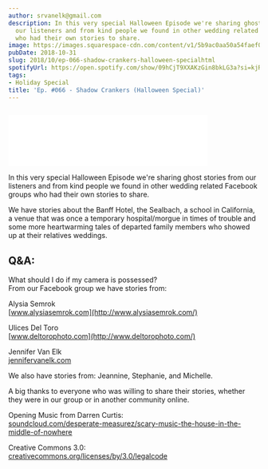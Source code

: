 ```yaml
---
author: srvanelk@gmail.com
description: In this very special Halloween Episode we're sharing ghost stories from
  our listeners and from kind people we found in other wedding related Facebook groups
  who had their own stories to share.
image: https://images.squarespace-cdn.com/content/v1/5b9ac0aa50a54faef024c950/1574376004056-4N0VXLY0WJMCEP6BVUJ5/DABBERINA.jpg?format=original
pubDate: 2018-10-31
slug: 2018/10/ep-066-shadow-crankers-halloween-specialhtml
spotifyUrl: https://open.spotify.com/show/09hCjT9XXAKzGin8bkLG3a?si=kjRZvQ1JTb6Ov3HVzSSlWA
tags:
- Holiday Special
title: 'Ep. #066 - Shadow Crankers (Halloween Special)'
---
```


<figure>
  <img src="https://images.squarespace-cdn.com/content/v1/5b9ac0aa50a54faef024c950/1574376004056-4N0VXLY0WJMCEP6BVUJ5/DABBERINA.jpg?format=original" alt="" />
</figure>
<iframe class="embedly-embed" src="//cdn.embedly.com/widgets/media.html?src=https%3A%2F%2Fanchor.fm%2Fweddingphotohangover%2Fembed%2Fepisodes%2FEp--066---Shadow-Crankers-Halloween-Special-e2gmcj&url=https%3A%2F%2Fanchor.fm%2Fweddingphotohangover%2Fepisodes%2FEp--066---Shadow-Crankers-Halloween-Special-e2gmcj&image=https%3A%2F%2Fd3t3ozftmdmh3i.cloudfront.net%2Fproduction%2Fpodcast_uploaded_episode400%2F805714%2F805714-1540965221252-b9b8440fd020d.jpg&key=61d05c9d54e8455ea7a9677c366be814&type=text%2Fhtml&schema=anchor&wmode=opaque" width="400" height="102" scrolling="no" frameborder="0" allow="autoplay; fullscreen" allowfullscreen="true"></iframe>

In this very special Halloween Episode we're sharing ghost stories from our listeners and from kind people we found in other wedding related Facebook groups who had their own stories to share.

We have stories about the Banff Hotel, the Sealbach, a school in California, a venue that was once a temporary hospital/morgue in times of trouble and some more heartwarming tales of departed family members who showed up at their relatives weddings.

## Q&A:  
What should I do if my camera is possessed?  
From our Facebook group we have stories from:

Alysia Semrok  
[www.alysiasemrok.com](http://www.alysiasemrok.com/)

Ulices Del Toro  
[www.deltorophoto.com](http://www.deltorophoto.com/)

Jennifer Van Elk  
[jennifervanelk.com](http://jennifervanelk.com/)

We also have stories from: Jeannine, Stephanie, and Michelle.

A big thanks to everyone who was willing to share their stories, whether they were in our group or in another community online.

Opening Music from Darren Curtis:  
[soundcloud.com/desperate-measurez/scary-music-the-house-in-the-middle-of-nowhere](http://soundcloud.com/desperate-measurez/scary-music-the-house-in-the-middle-of-nowhere)

Creative Commons 3.0:  
[creativecommons.org/licenses/by/3.0/legalcode](http://creativecommons.org/licenses/by/3.0/legalcode)